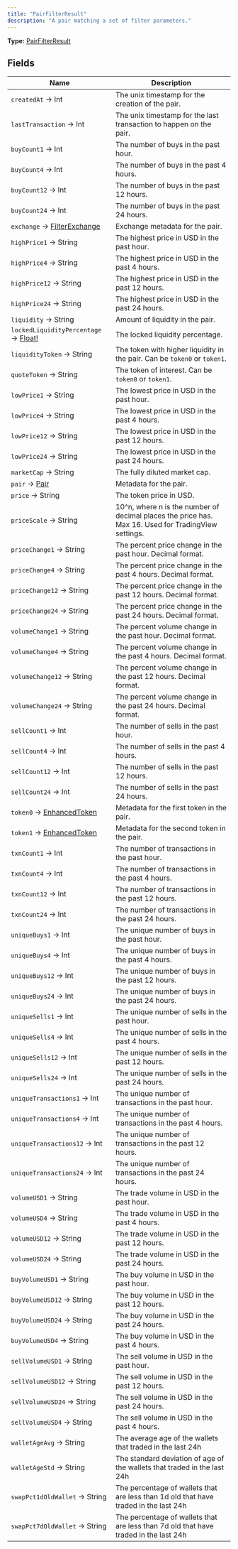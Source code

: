 ```yaml
---
title: "PairFilterResult"
description: "A pair matching a set of filter parameters."
---
```


**Type:** [PairFilterResult](/api-reference/types/pairfilterresult)

## Fields

| Name | Description |
|------|-------------|
| `createdAt` → Int | The unix timestamp for the creation of the pair. |
| `lastTransaction` → Int | The unix timestamp for the last transaction to happen on the pair. |
| `buyCount1` → Int | The number of buys in the past hour. |
| `buyCount4` → Int | The number of buys in the past 4 hours. |
| `buyCount12` → Int | The number of buys in the past 12 hours. |
| `buyCount24` → Int | The number of buys in the past 24 hours. |
| `exchange` → [FilterExchange](/api-reference/types/filterexchange) | Exchange metadata for the pair. |
| `highPrice1` → String | The highest price in USD in the past hour. |
| `highPrice4` → String | The highest price in USD in the past 4 hours. |
| `highPrice12` → String | The highest price in USD in the past 12 hours. |
| `highPrice24` → String | The highest price in USD in the past 24 hours. |
| `liquidity` → String | Amount of liquidity in the pair. |
| `lockedLiquidityPercentage` → [Float!](/api-reference/types/float) | The locked liquidity percentage. |
| `liquidityToken` → String | The token with higher liquidity in the pair. Can be `token0` or `token1`. |
| `quoteToken` → String | The token of interest. Can be `token0` or `token1`. |
| `lowPrice1` → String | The lowest price in USD in the past hour. |
| `lowPrice4` → String | The lowest price in USD in the past 4 hours. |
| `lowPrice12` → String | The lowest price in USD in the past 12 hours. |
| `lowPrice24` → String | The lowest price in USD in the past 24 hours. |
| `marketCap` → String | The fully diluted market cap. |
| `pair` → [Pair](/api-reference/types/pair) | Metadata for the pair. |
| `price` → String | The token price in USD. |
| `priceScale` → String | 10^n, where n is the number of decimal places the price has. Max 16. Used for TradingView settings. |
| `priceChange1` → String | The percent price change in the past hour. Decimal format. |
| `priceChange4` → String | The percent price change in the past 4 hours. Decimal format. |
| `priceChange12` → String | The percent price change in the past 12 hours. Decimal format. |
| `priceChange24` → String | The percent price change in the past 24 hours. Decimal format. |
| `volumeChange1` → String | The percent volume change in the past hour. Decimal format. |
| `volumeChange4` → String | The percent volume change in the past 4 hours. Decimal format. |
| `volumeChange12` → String | The percent volume change in the past 12 hours. Decimal format. |
| `volumeChange24` → String | The percent volume change in the past 24 hours. Decimal format. |
| `sellCount1` → Int | The number of sells in the past hour. |
| `sellCount4` → Int | The number of sells in the past 4 hours. |
| `sellCount12` → Int | The number of sells in the past 12 hours. |
| `sellCount24` → Int | The number of sells in the past 24 hours. |
| `token0` → [EnhancedToken](/api-reference/types/enhancedtoken) | Metadata for the first token in the pair. |
| `token1` → [EnhancedToken](/api-reference/types/enhancedtoken) | Metadata for the second token in the pair. |
| `txnCount1` → Int | The number of transactions in the past hour. |
| `txnCount4` → Int | The number of transactions in the past 4 hours. |
| `txnCount12` → Int | The number of transactions in the past 12 hours. |
| `txnCount24` → Int | The number of transactions in the past 24 hours. |
| `uniqueBuys1` → Int | The unique number of buys in the past hour. |
| `uniqueBuys4` → Int | The unique number of buys in the past 4 hours. |
| `uniqueBuys12` → Int | The unique number of buys in the past 12 hours. |
| `uniqueBuys24` → Int | The unique number of buys in the past 24 hours. |
| `uniqueSells1` → Int | The unique number of sells in the past hour. |
| `uniqueSells4` → Int | The unique number of sells in the past 4 hours. |
| `uniqueSells12` → Int | The unique number of sells in the past 12 hours. |
| `uniqueSells24` → Int | The unique number of sells in the past 24 hours. |
| `uniqueTransactions1` → Int | The unique number of transactions in the past hour. |
| `uniqueTransactions4` → Int | The unique number of transactions in the past 4 hours. |
| `uniqueTransactions12` → Int | The unique number of transactions in the past 12 hours. |
| `uniqueTransactions24` → Int | The unique number of transactions in the past 24 hours. |
| `volumeUSD1` → String | The trade volume in USD in the past hour. |
| `volumeUSD4` → String | The trade volume in USD in the past 4 hours. |
| `volumeUSD12` → String | The trade volume in USD in the past 12 hours. |
| `volumeUSD24` → String | The trade volume in USD in the past 24 hours. |
| `buyVolumeUSD1` → String | The buy volume in USD in the past hour. |
| `buyVolumeUSD12` → String | The buy volume in USD in the past 12 hours. |
| `buyVolumeUSD24` → String | The buy volume in USD in the past 24 hours. |
| `buyVolumeUSD4` → String | The buy volume in USD in the past 4 hours. |
| `sellVolumeUSD1` → String | The sell volume in USD in the past hour. |
| `sellVolumeUSD12` → String | The sell volume in USD in the past 12 hours. |
| `sellVolumeUSD24` → String | The sell volume in USD in the past 24 hours. |
| `sellVolumeUSD4` → String | The sell volume in USD in the past 4 hours. |
| `walletAgeAvg` → String | The average age of the wallets that traded in the last 24h |
| `walletAgeStd` → String | The standard deviation of age of the wallets that traded in the last 24h |
| `swapPct1dOldWallet` → String | The percentage of wallets that are less than 1d old that have traded in the last 24h |
| `swapPct7dOldWallet` → String | The percentage of wallets that are less than 7d old that have traded in the last 24h |

